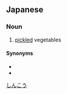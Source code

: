 ==Japanese==
{{ja-kanjitab|しん|こう|yomi=on}}

===Noun===
{{ja-noun|しんこう}}

# [[pickled]] vegetables

====Synonyms====
* {{l|ja|お新香}}
* {{l|ja|漬物}}

[[Category:ja:Foods|しんこう]]